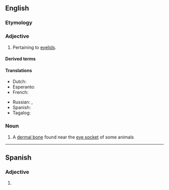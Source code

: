 {{also|palpébral}}
==English==

===Etymology===
{{suffix|en|palpebra|al}}

===Adjective===
{{en-adj|-}}

# Pertaining to [[eyelid]]s.

====Derived terms====
{{der3|lang=en
|acousticopalpebral
|interpalpebral
|intrapalpebral
|transpalpebral
|subpalpebral
|auriculopalpebral
|auropalpebral
|cochleopalpebral
|capsulopalpebral
|palpebral fissure}}

====Translations====
{{trans-top|pertaining to eyelids}}
* Dutch: {{t+|nl|palpebraal}}
* Esperanto: {{t+|eo|palpebra}}
* French: {{t+|fr|palpébral}}
{{trans-mid}}
* Russian: {{t+|ru|пальпебра́льный|m}}, {{t-check|ru|[[относя́щийся]] [[к]] [[веко|ве́ку]]|m}} {{attention|ru|2=was "[[относящийся]] [[к]] [[веко|веку]]" - assumed sum-of-parts; if an idiom, remove the wikilinks to the individual words. see [[User:Kephir/gadgets/xte#Translation_fixing]]}}
* Spanish: {{t+|es|palpebral}}
* Tagalog: {{t|tl|pantalukap-mata}}
{{trans-bottom}}

===Noun===
{{wikipedia|Palpebral (bone)|lang=en}}
{{en-noun}}

# A [[dermal bone]] found near the [[eye socket]] of some animals
----

==Spanish==

===Adjective===
{{es-adj|pl=palpebrales}}

# {{l|en|palpebral}}